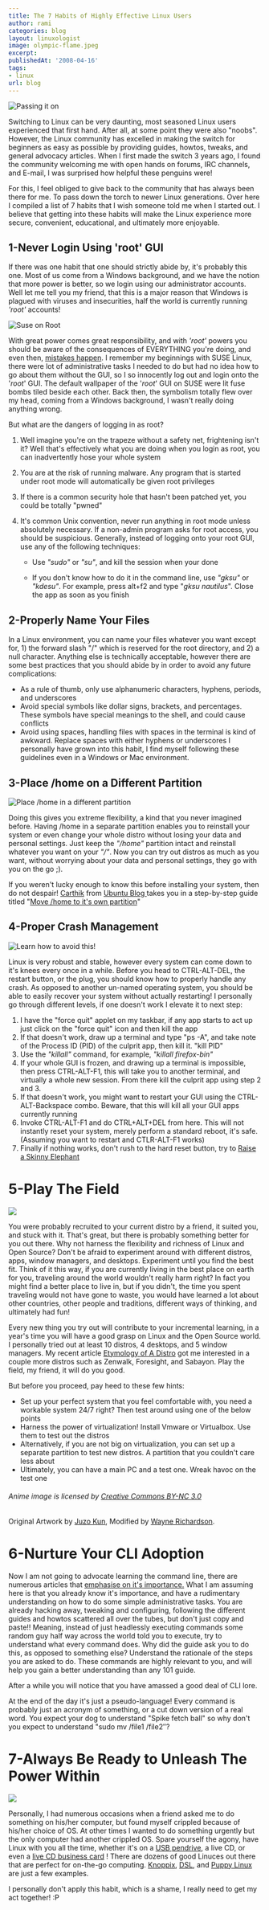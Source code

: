 ```yaml
---
title: The 7 Habits of Highly Effective Linux Users
author: rami
categories: blog
layout: linuxologist
image: olympic-flame.jpeg
excerpt:
publishedAt: '2008-04-16'
tags:
- linux
url: blog
---
```


![Passing it on](/assets/images/content/blog/olympic-flame.jpeg)

Switching to Linux can be very daunting, most seasoned Linux users experienced that first hand. After all, at some point they were also "noobs". However, the Linux community has excelled in making the switch for beginners as easy as possible by providing guides, howtos, tweaks, and general advocacy articles. When I first made the switch 3 years ago, I found the community welcoming me with open hands on forums, IRC channels, and E-mail, I was surprised how helpful these penguins were!

For this, I feel obliged to give back to the community that has always been there for me. To pass down the torch to newer Linux generations. Over here I compiled a list of 7 habits that I wish someone told me when I started out. I believe that getting into these habits will make the Linux experience more secure, convenient, educational, and ultimately more enjoyable.

## 1-Never Login Using 'root' GUI  

If there was one habit that one should strictly abide by, it's probably this one. Most of us come from a Windows background, and we have the notion that more power is better, so we login using our administrator accounts. Well let me tell you my friend, that this is a major reason that Windows is plagued with viruses and insecurities, half the world is currently running _'root'_ accounts!

![Suse on Root](/assets/images/content/blog/suse_on_root.png)

With great power comes great responsibility, and with _'root'_ powers you should be aware of the consequences of EVERYTHING you're doing, and even then, [mistakes happen](http://lug.wsu.edu/node/414 "mistakes happen"). I remember my beginnings with SUSE Linux, there were lot of administrative tasks I needed to do but had no idea how to go about them without the GUI, so I so innocently log out and login onto the '_root_' GUI. The default wallpaper of the '_root_' GUI on SUSE were lit fuse bombs tiled beside each other. Back then, the symbolism totally flew over my head, coming from a Windows background, I wasn't really doing anything wrong.

But what are the dangers of logging in as root?

1. Well imagine you're on the trapeze without a safety net, frightening isn't it? Well that's effectively what you are doing when you login as root, you can inadvertently hose your whole system
2. You are at the risk of running malware. Any program that is started under root mode will automatically be given root privileges   
3. If there is a common security hole that hasn't been patched yet, you could be totally "pwned"
4. It's common Unix convention, never run anything in root mode unless absolutely necessary. If a non-admin program asks for root access, you should be suspicious. Generally, instead of logging onto your root GUI, use any of the following techniques:

    * Use _"sudo"_ or _"su"_, and kill the session when your done

    * If you don't know how to do it in the command line, use _"gksu"_ or _"kdesu"_. For example, press alt+f2 and type "_gksu nautilus_". Close the app as soon as you finish

## 2-Properly Name Your Files

In a Linux environment, you can name your files whatever you want except for, 1) the forward slash "/" which is reserved for the root directory, and 2) a null character. Anything else is technically acceptable, however there are some best practices that you should abide by in order to avoid any future complications:

* As a rule of thumb, only use alphanumeric characters, hyphens, periods, and underscores
* Avoid special symbols like dollar signs, brackets, and percentages. These symbols have special meanings to the shell, and could cause conflicts
* Avoid using spaces, handling files with spaces in the terminal is kind of awkward. Replace spaces with either hyphens or underscores
I personally have grown into this habit, I find myself following these guidelines even in a Windows or Mac environment.

## 3-Place /home on a Different Partition 

![Place /home in a different partition](/assets/images/content/blog/gparted-home-different-partition.png)

Doing this gives you extreme flexibility, a kind that you never imagined before. Having /home in a separate partition enables you to reinstall your system or even change your whole distro without losing your data and personal settings. Just keep the _"/home"_ partition intact and reinstall whatever you want on your _"/"_. Now you can try out distros as much as you want, without worrying about your data and personal settings, they go with you on the go ;).

If you weren't lucky enough to know this before installing your system, then do not despair! [Carthik](http://carthik.net/) from [Ubuntu Blog ](http://ubuntu.wordpress.com/)takes you in a step-by-step guide titled "[Move /home to it's own partition](http://ubuntu.wordpress.com/2006/01/29/move-home-to-its-own-partition/)"

## 4-Proper Crash Management

![Learn how to avoid this!](/assets/images/content/blog/pc_crash11.jpg)

Linux is very robust and stable, however every system can come down to it's knees every once in a while. Before you head to CTRL-ALT-DEL, the restart button, or the plug, you should know how to properly handle any crash. As opposed to another un-named operating system, you should be able to easily recover your system without actually restarting! I personally go through different levels, if one doesn't work I elevate it to next step:

1. I have the "force quit" applet on my taskbar, if any app starts to act up just click on the "force quit" icon and then kill the app
2. If that doesn't work, draw up a terminal and type "ps -A", and take note of the Process ID (PID) of the culprit app, then kill it. "kill PID"
3. Use the _"killall"_ command, for example, _"killall firefox-bin"_
4. If your whole GUI is frozen, and drawing up a terminal is impossible, then press CTRL-ALT-F1, this will take you to another terminal, and virtually a whole new session. From there kill the culprit app using step 2 and 3\.
5. If that doesn't work, you might want to restart your GUI using the CTRL-ALT-Backspace combo. Beware, that this will kill all your GUI apps currently running
6. Invoke CTRL-ALT-F1 and do CTRL+ALT+DEL from here. This will not instantly reset your system, merely perform a standard reboot, it's safe. (Assuming you want to restart and CTLR-ALT-F1 works)  
7. Finally if nothing works, don't rush to the hard reset button, try to [Raise a Skinny Elephant](http://www.brunolinux.com/01-First_Things_To_Know/Skinny_Elephants.html)

# 5-Play The Field

![](/assets/images/content/blog/anime-linux-distros.png)

You were probably recruited to your current distro by a friend, it suited you, and stuck with it. That's great, but there is probably something better for you out there. Why not harness the flexibility and richness of Linux and Open Source? Don't be afraid to experiment around with different distros, apps, window managers, and desktops. Experiment until you find the best fit. Think of it this way, if you are currently living in the best place on earth for you, traveling around the world wouldn't really harm right? In fact you might find a better place to live in, but if you didn't, the time you spent traveling would not have gone to waste, you would have learned a lot about other countries, other people and traditions, different ways of thinking, and ultimately had fun!

Every new thing you try out will contribute to your incremental learning, in a year's time you will have a good grasp on Linux and the Open Source world. I personally tried out at least 10 distros, 4 desktops, and 5 window managers. My recent article [Etymology of A Distro](/2008/04/06/etymology-of-a-distro) got me interested in a couple more distros such as Zenwalk, Foresight, and Sabayon. Play the field, my friend, it will do you good.

But before you proceed, pay heed to these few hints:

* Set up your perfect system that you feel comfortable with, you need a workable system 24/7 right? Then test around using one of the below points  
* Harness the power of virtualization! Install Vmware or Virtualbox. Use them to test out the distros
* Alternatively, if you are not big on virtualization, you can set up a separate partition to test new distros. A partition that you couldn't care less about
* Ultimately, you can have a main PC and a test one. Wreak havoc on the test one

###### Anime image is licensed by [Creative Commons BY-NC 3.0](http://creativecommons.org/licenses/by-nc/3.0/)  
Original Artwork by [Juzo Kun](http://juzo-kun.deviantart.com/art/Linux-tan-Lineart-23093548), Modified by [Wayne Richardson](http://www.fsckin.com/2007/10/02/amazing-anime-style-caricatures-of-linux-distribution-mascots/).

# 6-Nurture Your CLI Adoption

Now I am not going to advocate learning the command line, there are numerous articles that [emphasise on it's importance.](http://blue-gnu.biz/content/what_non_techies_should_know_about_command_line "emphasise on it's importance.") What I am assuming here is that you already know it's importance, and have a rudimentary understanding on how to do some simple administrative tasks. You are already hacking away, tweaking and configuring, following the different guides and howtos scattered all over the tubes, but don't just copy and paste!! Meaning, instead of just headlessly executing commands some random guy half way across the world told you to execute, try to understand what every command does. Why did the guide ask you to do this, as opposed to something else? Understand the rationale of the steps you are asked to do. These commands are highly relevant to you, and will help you gain a better understanding than any 101 guide.

After a while you will notice that you have amassed a good deal of CLI lore.  
  
At the end of the day it's just a pseudo-language! Every command is probably just an acronym of something, or a cut down version of a real word. You expect your dog to understand "Spike fetch ball" so why don't you expect to understand "sudo mv /file1 /file2″?  
  

# 7-Always Be Ready to Unleash The Power Within

![](/assets/images/content/blog/pendrivelinux.jpg)

Personally, I had numerous occasions when a friend asked me to do something on his/her computer, but found myself crippled because of his/her choice of OS. At other times I wanted to do something urgently but the only computer had another crippled OS. Spare yourself the agony, have Linux with you all the time, whether it's on a [USB pendrive](http://www.pendrivelinux.com "USB pendrive"), a live CD, or even a [live CD business card](http://www.damnsmalllinux.org/cd.html "live CD business card") ! There are dozens of good Linuces out there that are perfect for on-the-go computing. [Knoppix](http://www.knoppix.net "Knoppix"), [DSL](http://www.damnsmalllinux.org "DSL"), and [Puppy Linux](http://www.puppylinux.com "Puppy Linux") are just a few examples.

I personally don't apply this habit, which is a shame, I really need to get my act together! :P
